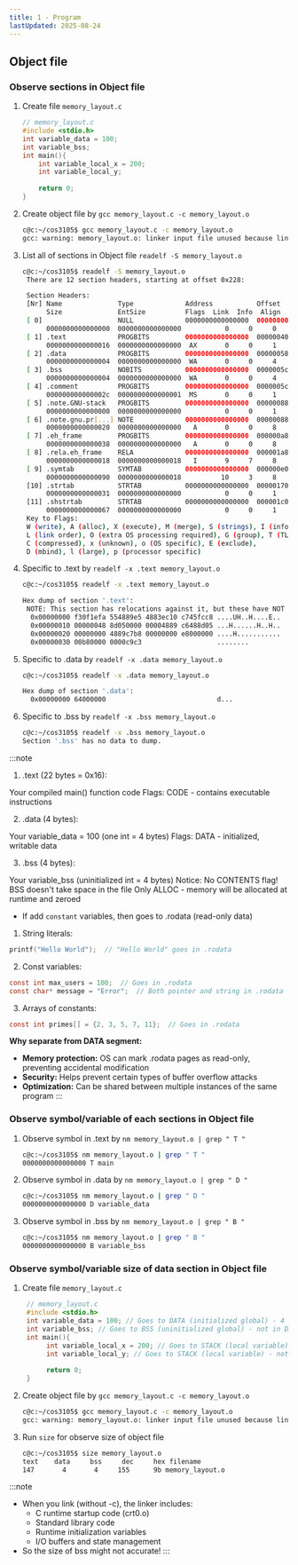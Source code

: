 ```yaml
---
title: 1 - Program
lastUpdated: 2025-08-24
---
```



## Object file

### Observe sections in Object file
<Steps>

1. Create file `memory_layout.c`
    ```c
    // memory_layout.c
    #include <stdio.h>
    int variable_data = 100;
    int variable_bss;
    int main(){
        int variable_local_x = 200;
        int variable_local_y;
         
        return 0;
    }
    ```

2. Create object file by `gcc memory_layout.c -c memory_layout.o`
    ```bash
    c@c:~/cos3105$ gcc memory_layout.c -c memory_layout.o
    gcc: warning: memory_layout.o: linker input file unused because linking not done
    ```
3. List all of sections in Object file `readelf -S memory_layout.o`
    ```bash
    c@c:~/cos3105$ readelf -S memory_layout.o
     There are 12 section headers, starting at offset 0x228:

     Section Headers:
     [Nr] Name              Type             Address           Offset
          Size              EntSize          Flags  Link  Info  Align
     [ 0]                   NULL             0000000000000000  00000000
          0000000000000000  0000000000000000           0     0     0
     [ 1] .text             PROGBITS         0000000000000000  00000040
          0000000000000016  0000000000000000  AX       0     0     1
     [ 2] .data             PROGBITS         0000000000000000  00000058
          0000000000000004  0000000000000000  WA       0     0     4
     [ 3] .bss              NOBITS           0000000000000000  0000005c
          0000000000000004  0000000000000000  WA       0     0     4
     [ 4] .comment          PROGBITS         0000000000000000  0000005c
          000000000000002c  0000000000000001  MS       0     0     1
     [ 5] .note.GNU-stack   PROGBITS         0000000000000000  00000088
          0000000000000000  0000000000000000           0     0     1
     [ 6] .note.gnu.pr[...] NOTE             0000000000000000  00000088
          0000000000000020  0000000000000000   A       0     0     8
     [ 7] .eh_frame         PROGBITS         0000000000000000  000000a8
          0000000000000038  0000000000000000   A       0     0     8
     [ 8] .rela.eh_frame    RELA             0000000000000000  000001a8
          0000000000000018  0000000000000018   I       9     7     8
     [ 9] .symtab           SYMTAB           0000000000000000  000000e0
          0000000000000090  0000000000000018          10     3     8
     [10] .strtab           STRTAB           0000000000000000  00000170
          0000000000000031  0000000000000000           0     0     1
     [11] .shstrtab         STRTAB           0000000000000000  000001c0
          0000000000000067  0000000000000000           0     0     1
     Key to Flags:
     W (write), A (alloc), X (execute), M (merge), S (strings), I (info),
     L (link order), O (extra OS processing required), G (group), T (TLS),
     C (compressed), x (unknown), o (OS specific), E (exclude),
     D (mbind), l (large), p (processor specific)
    ```
4. Specific to .text by `readelf -x .text memory_layout.o`
    ```bash
    c@c:~/cos3105$ readelf -x .text memory_layout.o

    Hex dump of section '.text':
     NOTE: This section has relocations against it, but these have NOT been applied to this dump.
      0x00000000 f30f1efa 554889e5 4883ec10 c745fcc8 ....UH..H....E..
      0x00000010 00000048 8d050000 00004889 c6488d05 ...H......H..H..
      0x00000020 00000000 4889c7b8 00000000 e8000000 ....H...........
      0x00000030 00b80000 0000c9c3                   ........
    ```
5. Specific to .data by `readelf -x .data memory_layout.o`
    ```bash
    c@c:~/cos3105$ readelf -x .data memory_layout.o

    Hex dump of section '.data':
      0x00000000 64000000                            d...
    ```
6. Specific to .bss by `readelf -x .bss memory_layout.o`
    ```bash
    c@c:~/cos3105$ readelf -x .bss memory_layout.o
    Section '.bss' has no data to dump.
    ```
</Steps>


:::note
1. .text (22 bytes = 0x16):

Your compiled main() function code
Flags: CODE - contains executable instructions

2. .data (4 bytes):

Your variable_data = 100 (one int = 4 bytes)
Flags: DATA - initialized, writable data

3. .bss (4 bytes):

Your variable_bss (uninitialized int = 4 bytes)
Notice: No CONTENTS flag! BSS doesn't take space in the file
Only ALLOC - memory will be allocated at runtime and zeroed


- If add `constant` variables, then goes to .rodata (read-only data)

1. String literals:
```c
printf("Hello World");  // "Hello World" goes in .rodata
```

2. Const variables:
```c
const int max_users = 100;  // Goes in .rodata
const char* message = "Error";  // Both pointer and string in .rodata
```

3. Arrays of constants:
```c
const int primes[] = {2, 3, 5, 7, 11};  // Goes in .rodata
```


**Why separate from DATA segment:**

- **Memory protection:** OS can mark .rodata pages as read-only, preventing accidental modification
- **Security:** Helps prevent certain types of buffer overflow attacks
- **Optimization:** Can be shared between multiple instances of the same program
:::


### Observe symbol/variable of each sections in Object file

<Steps>

1. Observe symbol in .text by `nm memory_layout.o | grep " T "`
    ```bash
    c@c:~/cos3105$ nm memory_layout.o | grep " T "
    0000000000000000 T main
    ```

2. Observe symbol in .data by `nm memory_layout.o | grep " D "`
    ```bash
    c@c:~/cos3105$ nm memory_layout.o | grep " D "
    0000000000000000 D variable_data
    ```

3. Observe symbol in .bss by `nm memory_layout.o | grep " B "`
    ```bash
    c@c:~/cos3105$ nm memory_layout.o | grep " B "
    0000000000000000 B variable_bss
    ```

</Steps>

### Observe symbol/variable size of data section in Object file

<Steps>


1. Create file `memory_layout.c`
    ```c
     // memory_layout.c
     #include <stdio.h>
     int variable_data = 100; // Goes to DATA (initialized global) - 4 bytes
     int variable_bss; // Goes to BSS (uninitialized global) - not in DATA
     int main(){
          int variable_local_x = 200; // Goes to STACK (local variable) - not in DATA 
          int variable_local_y; // Goes to STACK (local variable) - not in DATA
          
          return 0;
     }
    ```

2. Create object file by `gcc memory_layout.c -c memory_layout.o`
    ```bash
    c@c:~/cos3105$ gcc memory_layout.c -c memory_layout.o
    gcc: warning: memory_layout.o: linker input file unused because linking not done
    ```

3. Run `size` for observe size of object file
     ```bash
     c@c:~/cos3105$ size memory_layout.o
     text    data     bss     dec     hex filename
     147       4       4     155      9b memory_layout.o
     ```
</Steps>

:::note
- When you link (without -c), the linker includes:
     - C runtime startup code (crt0.o)
     - Standard library code
     - Runtime initialization variables
     - I/O buffers and state management
- So the size of bss might not accurate!
:::